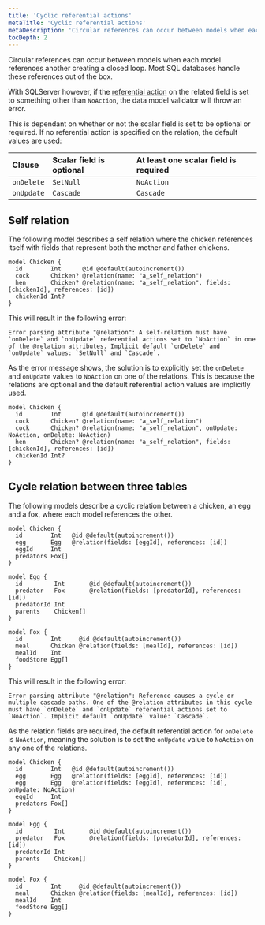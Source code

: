 ```yaml
---
title: 'Cyclic referential actions'
metaTitle: 'Cyclic referential actions'
metaDescription: 'Circular references can occur between models when each model references another creating a closed loop. Learn how Prisma identifies and suggests solutions to this potential problem.'
tocDepth: 2
---
```


<TopBlock>

Circular references can occur between models when each model references another creating a closed loop. Most SQL databases handle these references out of the box. 

With SQLServer however, if the [referential action](./) on the related field is set to something other than `NoAction`, the data model validator will throw an error.

This is dependant on whether or not the scalar field is set to be optional or required. If no referential action is specified on the relation, the default values are used:

| Clause     | Scalar field is optional | At least one scalar field is required |
| :--------- | :----------------------- | :------------------------------------ |
| `onDelete` | `SetNull`                | `NoAction`                            |
| `onUpdate` | `Cascade`                | `Cascade`                             |

</TopBlock>

## Self relation

The following model describes a self relation where the chicken references itself with fields that represent both the mother and father chickens.

```prisma
model Chicken {
  id        Int      @id @default(autoincrement())
  cock      Chicken? @relation(name: "a_self_relation")
  hen       Chicken? @relation(name: "a_self_relation", fields: [chickenId], references: [id])
  chickenId Int?
}
```

This will result in the following error:

```terminal
Error parsing attribute "@relation": A self-relation must have `onDelete` and `onUpdate` referential actions set to `NoAction` in one of the @relation attributes. Implicit default `onDelete` and `onUpdate` values: `SetNull` and `Cascade`.
```

As the error message shows, the solution is to explicitly set the `onDelete` and `onUpdate` values to `NoAction` on one of the relations. This is because the relations are optional and the default referential action values are implicitly used.

```prisma highlight=3;delete|4;add
model Chicken {
  id        Int      @id @default(autoincrement())
  cock      Chicken? @relation(name: "a_self_relation")
  cock      Chicken? @relation(name: "a_self_relation", onUpdate: NoAction, onDelete: NoAction)
  hen       Chicken? @relation(name: "a_self_relation", fields: [chickenId], references: [id])
  chickenId Int?
}
```

## Cycle relation between three tables

The following models describe a cyclic relation between a chicken, an egg and a fox, where each model references the other.

```prisma
model Chicken {
  id        Int   @id @default(autoincrement())
  egg       Egg   @relation(fields: [eggId], references: [id])
  eggId     Int
  predators Fox[]
}

model Egg {
  id         Int       @id @default(autoincrement())
  predator   Fox       @relation(fields: [predatorId], references: [id])
  predatorId Int
  parents    Chicken[]
}

model Fox {
  id        Int     @id @default(autoincrement())
  meal      Chicken @relation(fields: [mealId], references: [id])
  mealId    Int
  foodStore Egg[]
}
```

This will result in the following error:

```terminal
Error parsing attribute "@relation": Reference causes a cycle or multiple cascade paths. One of the @relation attributes in this cycle must have `onDelete` and `onUpdate` referential actions set to `NoAction`. Implicit default `onUpdate` value: `Cascade`.
```

As the relation fields are required, the default referential action for `onDelete` is `NoAction`, meaning the solution is to set the `onUpdate` value to `NoAction` on any one of the relations.

```prisma highlight=3;delete|4;add
model Chicken {
  id        Int   @id @default(autoincrement())
  egg       Egg   @relation(fields: [eggId], references: [id])
  egg       Egg   @relation(fields: [eggId], references: [id], onUpdate: NoAction)
  eggId     Int
  predators Fox[]
}

model Egg {
  id         Int       @id @default(autoincrement())
  predator   Fox       @relation(fields: [predatorId], references: [id])
  predatorId Int
  parents    Chicken[]
}

model Fox {
  id        Int     @id @default(autoincrement())
  meal      Chicken @relation(fields: [mealId], references: [id])
  mealId    Int
  foodStore Egg[]
}
```